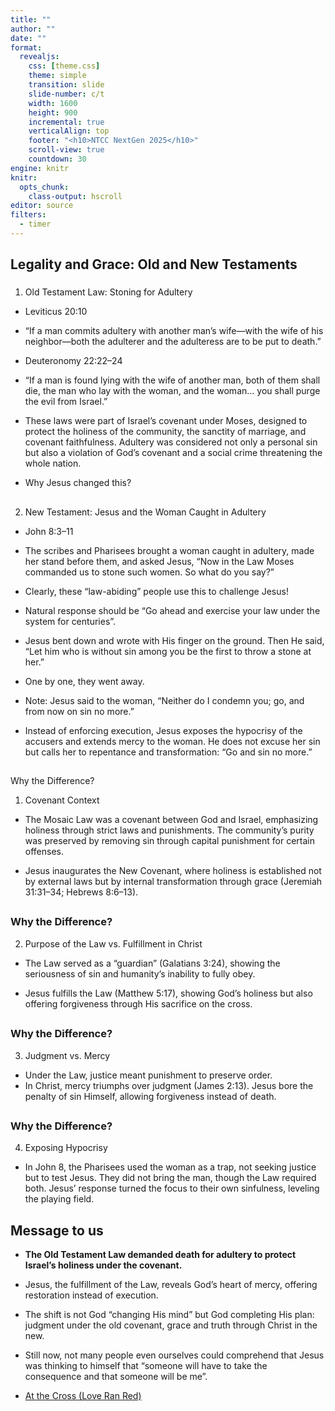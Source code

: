 ```yaml
---
title: ""
author: ""
date: ""
format:
  revealjs:
    css: [theme.css]
    theme: simple
    transition: slide
    slide-number: c/t
    width: 1600
    height: 900
    incremental: true
    verticalAlign: top
    footer: "<h10>NTCC NextGen 2025</h10>"
    scroll-view: true
    countdown: 30
engine: knitr
knitr:
  opts_chunk: 
    class-output: hscroll
editor: source
filters: 
  - timer
---
```

## Legality and Grace: Old and New Testaments {.scrollable}

###
1. Old Testament Law: Stoning for Adultery
 - Leviticus 20:10

  - "If a man commits adultery with another man’s wife—with the wife of his neighbor—both the adulterer and the adulteress are to be put to death."
 - Deuteronomy 22:22–24

  - "If a man is found lying with the wife of another man, both of them shall die, the man who lay with the woman, and the woman… you shall purge the evil from Israel."

- These laws were part of Israel’s covenant under Moses, designed to protect the holiness of the community, the sanctity of marriage, and covenant faithfulness. Adultery was considered not only a personal sin but also a violation of God’s covenant and a social crime threatening the whole nation.

- Why Jesus changed this?

## {.scrollable}

###
2. New Testament: Jesus and the Woman Caught in Adultery

 - John 8:3–11

  - The scribes and Pharisees brought a woman caught in adultery, made her stand before them, and asked Jesus, "Now in the Law Moses commanded us to stone such women. So what do you say?" 
  - Clearly, these "law-abiding" people use this to challenge Jesus!
  - Natural response should be "Go ahead and exercise your law under the system for centuries".
  - Jesus bent down and wrote with His finger on the ground. Then He said, "Let him who is without sin among you be the first to throw a stone at her." 
  - One by one, they went away. 
  - Note: Jesus said to the woman, "Neither do I condemn you; go, and from now on sin no more."

  - Instead of enforcing execution, Jesus exposes the hypocrisy of the accusers and extends mercy to the woman. He does not excuse her sin but calls her to repentance and transformation: "Go and sin no more."


## {.scrollable}

###
Why the Difference?

1.	Covenant Context

 - The Mosaic Law was a covenant between God and Israel, emphasizing holiness through strict laws and punishments. The community’s purity was preserved by removing sin through capital punishment for certain offenses.

 - Jesus inaugurates the New Covenant, where holiness is established not by external laws but by internal transformation through grace (Jeremiah 31:31–34; Hebrews 8:6–13).


## {.scrollable}

### Why the Difference?

2.	Purpose of the Law vs. Fulfillment in Christ

 - The Law served as a "guardian" (Galatians 3:24), showing the seriousness of sin and humanity’s inability to fully obey.

 - Jesus fulfills the Law (Matthew 5:17), showing God’s holiness but also offering forgiveness through His sacrifice on the cross.


## {.scrollable}


### Why the Difference?

3.	Judgment vs. Mercy

 - Under the Law, justice meant punishment to preserve order.
 - In Christ, mercy triumphs over judgment (James 2:13). Jesus bore the penalty of sin Himself, allowing forgiveness instead of death.

## {.scrollable}


### Why the Difference?

4.	Exposing Hypocrisy

 - In John 8, the Pharisees used the woman as a trap, not seeking justice but to test Jesus. They did not bring the man, though the Law required both. Jesus’ response turned the focus to their own sinfulness, leveling the playing field.

## Message to us {.scrollable}

  - **The Old Testament Law demanded death for adultery to protect Israel’s holiness under the covenant.**
 
  - Jesus, the fulfillment of the Law, reveals God’s heart of mercy, offering restoration instead of execution.
  
  - The shift is not God "changing His mind" but God completing His plan: judgment under the old covenant, grace and truth through Christ in the new.
  
  - Still now, not many people even ourselves could comprehend that Jesus was thinking to himself that "someone will have to take the consequence and that someone will be me". 
  - [At the Cross (Love Ran Red)](https://www.worshiptogether.com/songs/at-the-cross-love-ran-red-chris-tomlin/)
